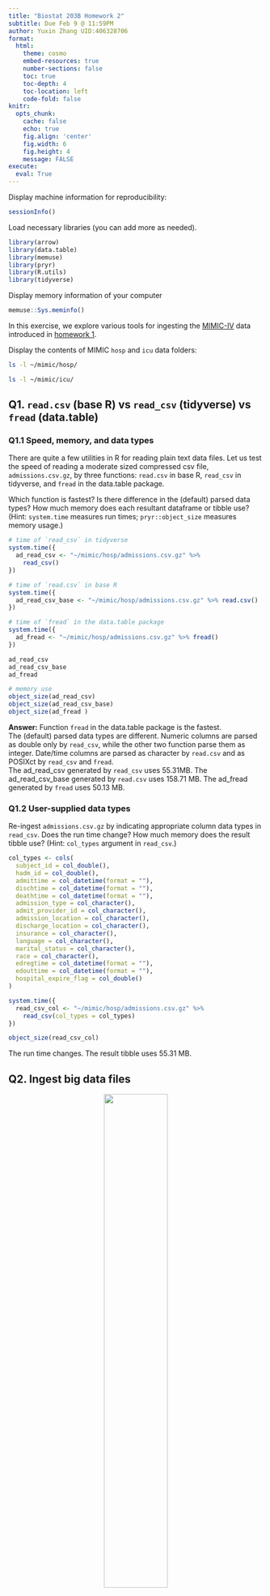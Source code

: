 ```yaml
---
title: "Biostat 203B Homework 2"
subtitle: Due Feb 9 @ 11:59PM
author: Yuxin Zhang UID:406328706
format:
  html:
    theme: cosmo
    embed-resources: true
    number-sections: false
    toc: true
    toc-depth: 4
    toc-location: left
    code-fold: false
knitr:
  opts_chunk: 
    cache: false    
    echo: true
    fig.align: 'center'
    fig.width: 6
    fig.height: 4
    message: FALSE
execute:
  eval: True   
---
```


Display machine information for reproducibility:
```r
sessionInfo()
```

Load necessary libraries (you can add more as needed).
```r
library(arrow)
library(data.table)
library(memuse)
library(pryr)
library(R.utils)
library(tidyverse)
```

Display memory information of your computer
```r
memuse::Sys.meminfo()
```

In this exercise, we explore various tools for ingesting the [MIMIC-IV](https://mimic.mit.edu/docs/iv/) data introduced in [homework 1](https://ucla-biostat-203b.github.io/2024winter/hw/hw1/hw1.html).

Display the contents of MIMIC `hosp` and `icu` data folders:

```bash
ls -l ~/mimic/hosp/
```

```bash
ls -l ~/mimic/icu/
```

## Q1. `read.csv` (base R) vs `read_csv` (tidyverse) vs `fread` (data.table)

### Q1.1 Speed, memory, and data types

There are quite a few utilities in R for reading plain text data files. Let us test the speed of reading a moderate sized compressed csv file, `admissions.csv.gz`, by three functions: `read.csv` in base R, `read_csv` in tidyverse, and `fread` in the data.table package.

Which function is fastest? Is there difference in the (default) parsed data types? How much memory does each resultant dataframe or tibble use? (Hint: `system.time` measures run times; `pryr::object_size` measures memory usage.) 


```r
# time of `read_csv` in tidyverse
system.time({
  ad_read_csv <- "~/mimic/hosp/admissions.csv.gz" %>%
    read_csv()
})
```

```r
# time of `read.csv` in base R
system.time({
  ad_read_csv_base <- "~/mimic/hosp/admissions.csv.gz" %>% read.csv()
})
```

```r
# time of `fread` in the data.table package
system.time({
  ad_fread <- "~/mimic/hosp/admissions.csv.gz" %>% fread()
})
```

```r
ad_read_csv
ad_read_csv_base
ad_fread
```

```r
# memory use
object_size(ad_read_csv)
object_size(ad_read_csv_base)
object_size(ad_fread )
```
**Answer:**
Function `fread` in the data.table package is the fastest. <br>
The (default) parsed data types are different. Numeric columns are parsed as double only by `read_csv`, while the other two function parse them as integer. Date/time columns are parsed as character by `read.csv` and as POSIXct by `read_csv` and `fread`. <br>
The ad_read_csv generated by `read_csv` uses 55.31MB. The ad_read_csv_base generated by `read.csv` uses 158.71 MB. The ad_fread generated by `fread` uses 50.13 MB. <br>


### Q1.2 User-supplied data types

Re-ingest `admissions.csv.gz` by indicating appropriate column data types in `read_csv`. Does the run time change? How much memory does the result tibble use? (Hint: `col_types` argument in `read_csv`.)

```r
col_types <- cols(
  subject_id = col_double(),
  hadm_id = col_double(),
  admittime = col_datetime(format = ""),
  dischtime = col_datetime(format = ""),
  deathtime = col_datetime(format = ""),
  admission_type = col_character(),
  admit_provider_id = col_character(),
  admission_location = col_character(),
  discharge_location = col_character(),
  insurance = col_character(),
  language = col_character(),
  marital_status = col_character(),
  race = col_character(),
  edregtime = col_datetime(format = ""),
  edouttime = col_datetime(format = ""),
  hospital_expire_flag = col_double()
)

system.time({
  read_csv_col <- "~/mimic/hosp/admissions.csv.gz" %>%
    read_csv(col_types = col_types) 
})

object_size(read_csv_col)
```
The run time changes. The result tibble uses 55.31 MB.

## Q2. Ingest big data files

<p align="center">
  <img src="./bigfile.png" width="50%">
</p>

Let us focus on a bigger file, `labevents.csv.gz`, which is about 125x bigger than `admissions.csv.gz`.
```bash
ls -l ~/mimic/hosp/labevents.csv.gz
```
Display the first 10 lines of this file.
```bash
zcat < ~/mimic/hosp/labevents.csv.gz | head -10
```

### Q2.1 Ingest `labevents.csv.gz` by `read_csv`

<p align="center">
  <img src="./readr_logo.png" width="20%">
</p>

Try to ingest `labevents.csv.gz` using `read_csv`. What happens? If it takes more than 5 minutes on your computer, then abort the program and report your findings. 

```r
#| eval: false
read_csv("~/mimic/hosp/labevents.csv.gz" )
```

It seems that the file has a large size and it takes a long time for the function `read_csv` to ingest it. I can not read it in 5 minutes, so I abort it.

### Q2.2 Ingest selected columns of `labevents.csv.gz` by `read_csv`

Try to ingest only columns `subject_id`, `itemid`, `charttime`, and `valuenum` in `labevents.csv.gz` using `read_csv`.  Does this solve the ingestion issue? (Hint: `col_select` argument in `read_csv`.)

```r
#| eval: false
selected_columns <- c("subject_id", "itemid", "charttime", "valuenum")
read_csv("~/mimic/hosp/labevents.csv.gz", col_select = selected_columns)
```

This code doesn't finish within 3 minutes on my computer. This is due to the large size of `labevents.csv.gz`.Specifying the col_select argument doesn't optimize the file reading process. Even though we're only interested in specific columns, the entire file still needs to be decompressed and parsed initially. 

### Q2.3 Ingest subset of `labevents.csv.gz`

<p align="center">
  <img src="./linux_logo.png" width="20%">
</p>

Our first strategy to handle this big data file is to make a subset of the `labevents` data.  Read the [MIMIC documentation](https://mimic.mit.edu/docs/iv/modules/hosp/labevents/) for the content in data file `labevents.csv`.

In later exercises, we will only be interested in the following lab items: creatinine (50912), potassium (50971), sodium (50983), chloride (50902), bicarbonate (50882), hematocrit (51221), white blood cell count (51301), and glucose (50931) and the following columns: `subject_id`, `itemid`, `charttime`, `valuenum`. Write a Bash command to extract these columns and rows from `labevents.csv.gz` and save the result to a new file `labevents_filtered.csv.gz` in the current working directory. (Hint: use `zcat <` to pipe the output of `labevents.csv.gz` to `awk` and then to `gzip` to compress the output. To save render time, put `#| eval: false` at the beginning of this code chunk.)

Display the first 10 lines of the new file `labevents_filtered.csv.gz`. How many lines are in this new file? How long does it take `read_csv` to ingest `labevents_filtered.csv.gz`?


```bash
#| eval: false
zcat < ~/mimic/hosp/labevents.csv.gz | \
awk -F, 'BEGIN {OFS=","} NR==1 || \
($5==50912 || $5==50971 || $5==50983 || \
$5==50902 || $5==50882 || $5==51221 || \
$5==51301 || $5==50931) {print $2, $5, $7, $10}' | \
gzip > labevents_filtered.csv.gz
```

```bash
cd  ~/Desktop/203B/hw-biostat-203B-2024/hw2
zcat < labevents_filtered.csv.gz | head -10
zcat < labevents_filtered.csv.gz | wc -l
```

```r
system.time({
  labevents_filtered <- read_csv("labevents_filtered.csv.gz")
})
```

There are 24855910 lines in the new file and it takes 3.550s.  

### Q2.4 Ingest `labevents.csv` by Apache Arrow

<p align="center">
  <img src="./arrow_logo.png" width="30%">
</p>

Our second strategy is to use [Apache Arrow](https://arrow.apache.org/) for larger-than-memory data analytics. Unfortunately Arrow does not work with gz files directly. First decompress `labevents.csv.gz` to `labevents.csv` and put it in the current working directory. To save render time, put `#| eval: false` at the beginning of this code chunk.

Then use [`arrow::open_dataset`](https://arrow.apache.org/docs/r/reference/open_dataset.html) to ingest `labevents.csv`, select columns, and filter `itemid` as in Q2.3. How long does the ingest+select+filter process take? Display the number of rows and the first 10 rows of the result tibble, and make sure they match those in Q2.3. (Hint: use `dplyr` verbs for selecting columns and filtering rows.)

Write a few sentences to explain what is Apache Arrow. Imagine you want to explain it to a layman in an elevator. 


```bash
#| eval: false
zcat< ~/mimic/hosp/labevents.csv.gz > labevents.csv
```

```r
system.time({
  labevents <- arrow::open_dataset(
    "~/Desktop/203B/hw-biostat-203B-2024/hw2/labevents.csv", 
    format = "csv"
  ) %>%
  filter(itemid %in% c(50912, 50971, 50983, 50902, 50882, 51221, 51301, 50931)) %>%
  select(subject_id, itemid, charttime, valuenum) %>%
  collect()
})

nrow(labevents)

sorted_labevents <- labevents %>%
  arrange(subject_id, charttime, itemid)
head(sorted_labevents, 10)
```

It takes 28.906 seconds.<br>
Apache Arrow is like a super-efficient translator for data. It takes information stored in different languages and organizes it in a way that computers can understand really quickly. This means that programs can work with the data much faster, whether they're running on regular computers or powerful graphics processors. It's a tool that makes it easier for different computer programs to share and analyze data, no matter what language they speak.


### Q2.5 Compress `labevents.csv` to Parquet format and ingest/select/filter

<p align="center">
  <img src="./parquet_logo.png" width="30%">
</p>

Re-write the csv file `labevents.csv` in the binary Parquet format (Hint: [`arrow::write_dataset`](https://arrow.apache.org/docs/r/reference/write_dataset.html).) How large is the Parquet file(s)? How long does the ingest+select+filter process of the Parquet file(s) take? Display the number of rows and the first 10 rows of the result tibble and make sure they match those in Q2.3. (Hint: use `dplyr` verbs for selecting columns and filtering rows.)

Write a few sentences to explain what is the Parquet format. Imagine you want to explain it to a layman in an elevator.

```r
labevents_csv <- arrow::open_dataset("~/Desktop/203B/hw-biostat-203B-2024/hw2/labevents.csv", format = "csv")
arrow::write_dataset(labevents_csv, "~/Desktop/203B/hw-biostat-203B-2024/hw2/labevents.parquet")
```

```r
# time for running the ingest+select+filter process of the Parquet file(s) 
system.time({
  labevents_parquet <- arrow::open_dataset(
    "~/Desktop/203B/hw-biostat-203B-2024/hw2/labevents.parquet") %>%
    dplyr::filter(itemid %in% c(50912, 50971, 50983, 50902, 50882, 51221, 51301, 50931)) %>%
    dplyr::select(subject_id, itemid, charttime, valuenum) %>%
    collect()
})
# the number of rows
nrow(labevents)
```

```r
object.size(labevents_parquet)
```

```r
sorted_labevents_parquet <- labevents_parquet %>%
  arrange(subject_id, charttime, itemid)
head(sorted_labevents_parquet, 10)
```

The Parquet file is in size of 596543360 bytes and has 24855909 rows.

Parquet is an open source, column-oriented data file format, designed to store and retrieve information in a really smart way. Data within Parquet files is stored in a columnar format, meaning that values from the same column are stored together. Parquet organizes data neatly and makes it quicker for your computer to find and work with the information you need, while also saving space. 

### Q2.6 DuckDB

<p align="center">
  <img src="./duckdb_logo.png" width="20%">
</p>

Ingest the Parquet file, convert it to a DuckDB table by [`arrow::to_duckdb`](https://arrow.apache.org/docs/r/reference/to_duckdb.html), select columns, and filter rows as in Q2.5. How long does the ingest+convert+select+filter process take? Display the number of rows and the first 10 rows of the result tibble and make sure they match those in Q2.3. (Hint: use `dplyr` verbs for selecting columns and filtering rows.)
Write a few sentences to explain what is DuckDB. Imagine you want to explain it to a layman in an elevator.

```r
# time for ingest+convert+select+filter process
system.time({
  labevents_duckdb <- arrow::open_dataset(
    "~/Desktop/203B/hw-biostat-203B-2024/hw2/labevents.parquet") %>%
    arrow::to_duckdb(table_name = "labevents_table") %>%
    dplyr::filter(itemid %in% c(50912, 50971, 50983, 50902, 50882, 51221, 51301, 50931)) %>%
    dplyr::select(subject_id, itemid, charttime, valuenum) %>%
    collect()
})
```

```r
# number of rows
nrow(labevents_duckdb)
```

```r
# the first 10 rows
sorted_labevents_duckdb <- labevents_duckdb %>%
  arrange(subject_id, charttime, itemid)
head(sorted_labevents_duckdb, 10)
```

It takes 3.365 seconds and the file has 24855909 rows.

DuckDB is a versatile database management system known for its flexibility and performance. It offers a flexible extension mechanism that allows users to define new data types, functions, file formats, and even new SQL syntax, catering to specific needs and scenarios. Moreover, DuckDB excels in high-speed data transfer capabilities, enabling rapid movement of data to and from the database. This feature accelerates data processing workflows, ensuring quick ingestion, querying, and analysis of large datasets. 

## Q3. Ingest and filter `chartevents.csv.gz`

[`chartevents.csv.gz`](https://mimic.mit.edu/docs/iv/modules/icu/chartevents/) contains all the charted data available for a patient. During their ICU stay, the primary repository of a patient’s information is their electronic chart. The `itemid` variable indicates a single measurement type in the database. The `value` variable is the value measured for `itemid`. The first 10 lines of `chartevents.csv.gz` are
```bash
zcat < ~/mimic/icu/chartevents.csv.gz | head -10
```
[`d_items.csv.gz`](https://mimic.mit.edu/docs/iv/modules/icu/d_items/) is the dictionary for the `itemid` in `chartevents.csv.gz`.
```bash
zcat < ~/mimic/icu/d_items.csv.gz | head -10
```
In later exercises, we are interested in the vitals for ICU patients: heart rate (220045), mean non-invasive blood pressure (220181), systolic non-invasive blood pressure (220179), body temperature in Fahrenheit (223761), and respiratory rate (220210). Retrieve a subset of `chartevents.csv.gz` only containing these items, using the favorite method you learnt in Q2. 

Document the steps and show code. Display the number of rows and the first 10 rows of the result tibble.

```bash
# decompress `chartevents.csv.gz` to `chartevents.csv`
#| eval: false
zcat< ~/mimic/icu/chartevents.csv.gz > chartevents.csv
```

```r
# read the csv file by using arrow::open_datase
  chartevents <- arrow::open_dataset(
    "~/Desktop/203B/hw-biostat-203B-2024/hw2/chartevents.csv", 
    format = "csv"
  ) %>%
# filter data
  filter(itemid %in% c(220045, 220181, 220179, 223761, 220210)) %>%
  collect()


nrow(chartevents)

head(chartevents, 10)
```












